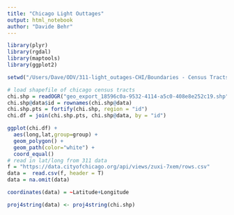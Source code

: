 ```yaml
---
title: "Chicago Light Outtages"
output: html_notebook
author: "Davide Behr"
---
```




```r
library(plyr)
library(rgdal)
library(maptools)
library(ggplot2)

setwd("/Users/Dave/ODV/311-light_outages-CHI/Boundaries - Census Tracts - 2010")

# load shapefile of chicago census tracts
chi.shp = readOGR("geo_export_18596c0a-9532-4114-a5c0-408e8e252c19.shp")
chi.shp@data$id = rownames(chi.shp@data)
chi.shp.pts = fortify(chi.shp, region = "id")
chi.df = join(chi.shp.pts, chi.shp@data, by = "id")

ggplot(chi.df) +
  aes(long,lat,group=group) + 
  geom_polygon() +
  geom_path(color="white") +
  coord_equal() 
# read in lat/long from 311 data
f = "https://data.cityofchicago.org/api/views/zuxi-7xem/rows.csv"
data =  read.csv(f, header = T)
data = na.omit(data)

coordinates(data) = ~Latitude+Longitude

proj4string(data) <- proj4string(chi.shp)






```


```r
```